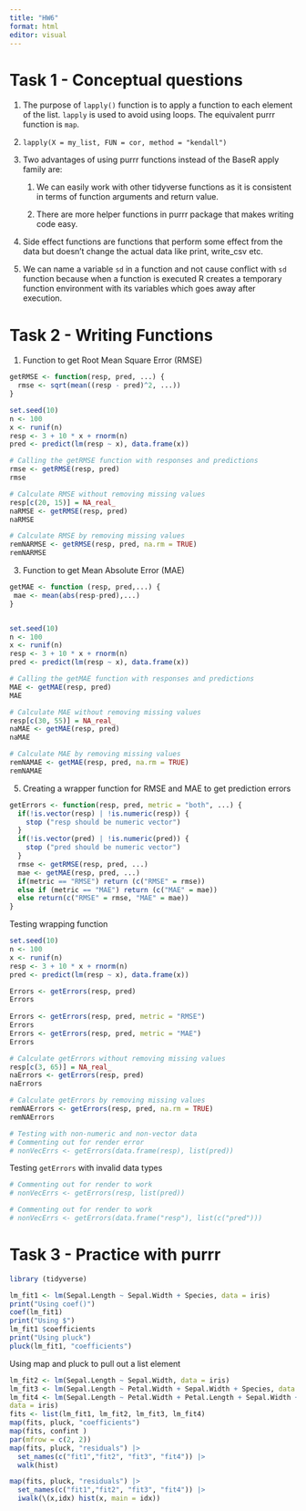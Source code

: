 ```yaml
---
title: "HW6"
format: html
editor: visual
---
```


# Task 1 - Conceptual questions

1.  The purpose of `lapply()` function is to apply a function to each element of the list. `lapply` is used to avoid using loops. The equivalent purrr function is `map`.

2.  `lapply(X = my_list, FUN = cor, method = "kendall")`

3.  Two advantages of using purrr functions instead of the BaseR apply family are:

    1.  We can easily work with other tidyverse functions as it is consistent in terms of function arguments and return value.

    2.  There are more helper functions in purrr package that makes writing code easy.

4.  Side effect functions are functions that perform some effect from the data but doesn't change the actual data like print, write_csv etc.

5.  We can name a variable `sd` in a function and not cause conflict with `sd` function because when a function is executed R creates a temporary function environment with its variables which goes away after execution.

# Task 2 - Writing Functions
1.
Function to get Root Mean Square Error (RMSE)
```r
getRMSE <- function(resp, pred, ...) {
  rmse <- sqrt(mean((resp - pred)^2, ...))
}

set.seed(10)
n <- 100
x <- runif(n)
resp <- 3 + 10 * x + rnorm(n)
pred <- predict(lm(resp ~ x), data.frame(x))

# Calling the getRMSE function with responses and predictions
rmse <- getRMSE(resp, pred)
rmse

# Calculate RMSE without removing missing values
resp[c(20, 15)] = NA_real_
naRMSE <- getRMSE(resp, pred)
naRMSE

# Calculate RMSE by removing missing values
remNARMSE <- getRMSE(resp, pred, na.rm = TRUE)
remNARMSE
```
3.
Function to get Mean Absolute Error (MAE)
```r
getMAE <- function (resp, pred,...) {
 mae <- mean(abs(resp-pred),...)
}


set.seed(10)
n <- 100
x <- runif(n)
resp <- 3 + 10 * x + rnorm(n)
pred <- predict(lm(resp ~ x), data.frame(x))

# Calling the getMAE function with responses and predictions
MAE <- getMAE(resp, pred)
MAE

# Calculate MAE without removing missing values
resp[c(30, 55)] = NA_real_
naMAE <- getMAE(resp, pred)
naMAE

# Calculate MAE by removing missing values
remNAMAE <- getMAE(resp, pred, na.rm = TRUE)
remNAMAE
```
5.
Creating a wrapper function for RMSE and MAE to get prediction errors

```r
getErrors <- function(resp, pred, metric = "both", ...) {
  if(!is.vector(resp) | !is.numeric(resp)) { 
    stop ("resp should be numeric vector")
  }
  if(!is.vector(pred) | !is.numeric(pred)) { 
    stop ("pred should be numeric vector")
  }
  rmse <- getRMSE(resp, pred, ...)
  mae <- getMAE(resp, pred, ...)
  if(metric == "RMSE") return (c("RMSE" = rmse))
  else if (metric == "MAE") return (c("MAE" = mae))
  else return(c("RMSE" = rmse, "MAE" = mae))
}  
```

Testing wrapping function
```r
set.seed(10)
n <- 100
x <- runif(n)
resp <- 3 + 10 * x + rnorm(n)
pred <- predict(lm(resp ~ x), data.frame(x))

Errors <- getErrors(resp, pred)
Errors
 
Errors <- getErrors(resp, pred, metric = "RMSE")
Errors
Errors <- getErrors(resp, pred, metric = "MAE")
Errors

# Calculate getErrors without removing missing values
resp[c(3, 65)] = NA_real_
naErrors <- getErrors(resp, pred)
naErrors

# Calculate getErrors by removing missing values
remNAErrors <- getErrors(resp, pred, na.rm = TRUE)
remNAErrors

# Testing with non-numeric and non-vector data
# Commenting out for render error
# nonVecErrs <- getErrors(data.frame(resp), list(pred))
```

Testing `getErrors` with invalid data types
```r
# Commenting out for render to work
# nonVecErrs <- getErrors(resp, list(pred))

```

```r
# Commenting out for render to work
# nonVecErrs <- getErrors(data.frame("resp"), list(c("pred")))
```
# Task 3 - Practice with purrr

```r
library (tidyverse)

lm_fit1 <- lm(Sepal.Length ~ Sepal.Width + Species, data = iris)
print("Using coef()")
coef(lm_fit1)
print("Using $")
lm_fit1 $coefficients
print("Using pluck")
pluck(lm_fit1, "coefficients")
```

Using map and pluck to pull out a list element

```r
lm_fit2 <- lm(Sepal.Length ~ Sepal.Width, data = iris)
lm_fit3 <- lm(Sepal.Length ~ Petal.Width + Sepal.Width + Species, data = iris)
lm_fit4 <- lm(Sepal.Length ~ Petal.Width + Petal.Length + Sepal.Width + Species,
data = iris)
fits <- list(lm_fit1, lm_fit2, lm_fit3, lm_fit4)
map(fits, pluck, "coefficients")
map(fits, confint )
par(mfrow = c(2, 2))
map(fits, pluck, "residuals") |>
  set_names(c("fit1","fit2", "fit3", "fit4")) |>
  walk(hist)

map(fits, pluck, "residuals") |>
  set_names(c("fit1","fit2", "fit3", "fit4")) |>
  iwalk(\(x,idx) hist(x, main = idx))

```
